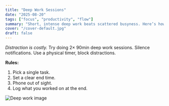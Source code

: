 ```yaml
---
title: "Deep Work Sessions"
date: "2025-08-20"
tags: ["focus", "productivity", "flow"]
summary: "Short, intense deep work beats scattered busyness. Here’s how to focus."
cover: "/cover-default.jpg"
draft: false
---
```


_Distraction is costly._ Try doing 2× 90min deep work sessions. Silence notifications. Use a physical timer, block distractions.

**Rules:**

1. Pick a single task.
2. Set a clear end time.
3. Phone out of sight.
4. Log what you worked on at the end.

![Deep work image](/cover-default.jpg)
